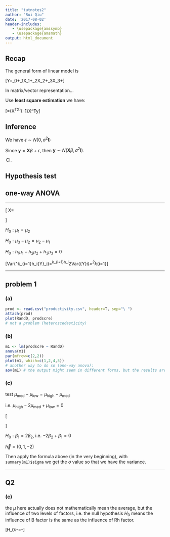 ```yaml
---
title: "tutnotes2"
author: "Rui Qiu"
date: '2017-08-02'
header-includes:
   - \usepackage{amssymb}
   - \usepackage{amsmath}
output: html_document
---
```


## Recap

The general form of linear model is

\[Y=\beta_0+\beta_1X_1+\beta_2X_2+\beta_3X_3+\epsilon\]

In matrix/vector representation...

Use **least square estimation** we have:

\[\hat{\beta}=(\mathbf X^T\mathbf X)^{-1}\mathbf X^T\mathbf y\]

## Inference

We have $\epsilon \sim N(0,\sigma^2\mathbf{I})$

Since $\mathbf{y}=\mathbf{X}\beta+\epsilon$, then $\mathbf{y}\sim N(\mathbf{X}\beta, \sigma^2\mathbf{I})$.

CI.

## Hypothesis test

## one-way ANOVA

***
\[
X=\begin{cases} 
      \text{level 1} & \mu_1 \\
      \text{level 2} & \mu_2 \\
      \text{level 3} & \mu_3
   \end{cases}
\]

$H_0: \mu_1=\mu_2$

$H_0: \mu_3-\mu_2 = \mu_2-\mu_1$

$H_0: h_1\mu_1+h_2\mu_2+h_3\mu_3=0$

\[Var(\sum^k_{i=1}h_i\bar{Y}_i)=\sum^k_{i=1}h_i^2Var(\bar{Y}_i)=\sigma^2\sum^k_{i=1}\frac{h_i^2}{n_i}\]

***
## problem 1
### (a)
```r
prod <- read.csv("productivity.csv", header=T, sep="\ ")
attach(prod)
plot(RandD, prodscre)
# not a problem (heteroscedasticity)
```

### (b)
```r
m1 <- lm(prodscre ~ RandD)
anova(m1)
par(mfrow=c(2,2))
plot(m1, which=c(1,2,4,5))
# another way to do so (one-way anova):
aov(m1) # the output might seem in different forms, but the results are genuinely the same
```

### (c)
test $\mu_{\text{med}} - \mu_{\text{low}} = \mu_{\text{high}} - \mu_{\text{med}}$

i.e. $\mu_{\text{high}} - 2\mu_{\text{med}} + \mu_{\text{low}} = 0$

\[
\begin{cases} 
      \mu_{\text{high}} &= \beta_0 \\
      \mu_{\text{low}} &= \beta_0 + \beta_1 \\
      \mu_{\text{med}} &= \beta_0 + \beta_2 \\
   \end{cases}
\]

$H_0: \beta_1=2\beta_2$, i.e. $-2\beta_2+\beta_1=0$

$\vec{h}=(0,1,-2)$

Then apply the formula above (in the very beginning), with `summary(m1)$sigma` we get the $\sigma$ value so that we have the variance.

***
## Q2
### (c)
the $\mu$ here actually does not mathematically mean the average, but the influence of two levels of factors, i.e. the null hypothesis $H_0$ means the influence of B factor is the same as the influence of Rh factor.

\[H_0:\frac{\mu_{B+}+\mu_{O+}}{2}-\frac{\mu_{B-}+\mu_{O-}}{2}=\frac{\mu_{B+}+\mu_{B-}}{2}-\frac{\mu_{O+}+\mu_{O-}}{2}\]
